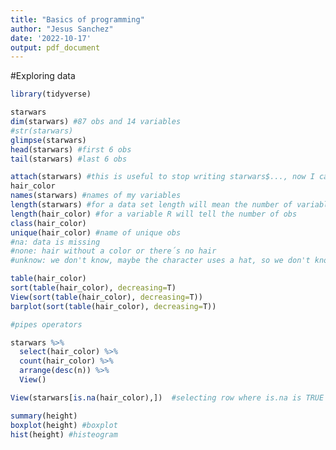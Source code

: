 ```yaml
---
title: "Basics of programming"
author: "Jesus Sanchez"
date: '2022-10-17'
output: pdf_document
---
```

#Exploring data 

```r
library(tidyverse)

starwars
dim(starwars) #87 obs and 14 variables 
#str(starwars)
glimpse(starwars)
head(starwars) #first 6 obs
tail(starwars) #last 6 obs

attach(starwars) #this is useful to stop writing starwars$..., now I can write any variable of starwars without specify in which data set I am working
hair_color
names(starwars) #names of my variables
length(starwars) #for a data set length will mean the number of variables
length(hair_color) #for a variable R will tell the number of obs
class(hair_color)
unique(hair_color) #name of unique obs 
#na: data is missing 
#none: hair without a color or there´s no hair
#unknow: we don't know, maybe the character uses a hat, so we don't know the color

table(hair_color)
sort(table(hair_color), decreasing=T)
View(sort(table(hair_color), decreasing=T)) 
barplot(sort(table(hair_color), decreasing=T))

#pipes operators

starwars %>% 
  select(hair_color) %>% 
  count(hair_color) %>% 
  arrange(desc(n)) %>% 
  View()

View(starwars[is.na(hair_color),])  #selecting row where is.na is TRUE

summary(height)
boxplot(height) #boxplot 
hist(height) #histeogram
```

